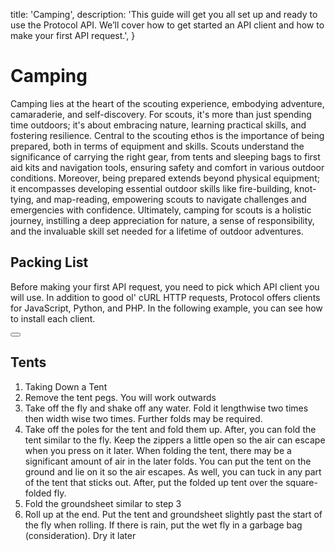   title: 'Camping',
  description:
    'This guide will get you all set up and ready to use the Protocol API. We’ll cover how to get started an API client and how to make your first API request.',
}

# Camping

Camping lies at the heart of the scouting experience, embodying adventure, camaraderie, and self-discovery. For scouts, it's more than just spending time outdoors; it's about embracing nature, learning practical skills, and fostering resilience. Central to the scouting ethos is the importance of being prepared, both in terms of equipment and skills. Scouts understand the significance of carrying the right gear, from tents and sleeping bags to first aid kits and navigation tools, ensuring safety and comfort in various outdoor conditions. Moreover, being prepared extends beyond physical equipment; it encompasses developing essential outdoor skills like fire-building, knot-tying, and map-reading, empowering scouts to navigate challenges and emergencies with confidence. Ultimately, camping for scouts is a holistic journey, instilling a deep appreciation for nature, a sense of responsibility, and the invaluable skill set needed for a lifetime of outdoor adventures.


## Packing List
Before making your first API request, you need to pick which API client you will use. In addition to good ol' cURL HTTP requests, Protocol offers clients for JavaScript, Python, and PHP. In the following example, you can see how to install each client.

<div className="not-prose">
  <Button
    href="/sdks"
    variant="text"
    arrow="right"
    children="Check out our packing list"
  />
</div>

## Tents

1. Taking Down a Tent
2. Remove the tent pegs. You will work outwards
3. Take off the fly and shake off any water. Fold it lengthwise two times then width wise two times. Further folds may be required.
4. Take off the poles for the tent and fold them up. After, you can fold the tent similar to the fly. Keep the zippers a little open so the air can escape when you press on it later. When folding the tent, there may be a significant amount of air in the later folds. You can put the tent on the ground and lie on it so the air escapes. As well, you can tuck in any part of the tent that sticks out. After, put the folded up tent over the square-folded fly.
5. Fold the groundsheet similar to step 3
6. Roll up at the end. Put the tent and groundsheet slightly past the start of the fly when rolling.
If there is rain, put the wet fly in a garbage bag (consideration). Dry it later